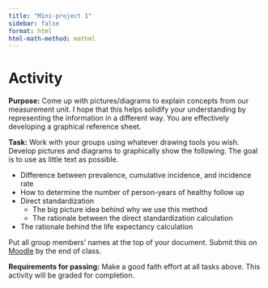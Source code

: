 ```yaml
---
title: "Mini-project 1"
sidebar: false
format: html
html-math-method: mathml
---
```


# Activity

**Purpose:** Come up with pictures/diagrams to explain concepts from our measurement unit. I hope that this helps solidify your understanding by representing the information in a different way. You are effectively developing a graphical reference sheet.

**Task:** Work with your groups using whatever drawing tools you wish. Develop pictures and diagrams to graphically show the following. The goal is to use as little text as possible.

- Difference between prevalence, cumulative incidence, and incidence rate
- How to determine the number of person-years of healthy follow up
- Direct standardization
    - The big picture idea behind why we use this method
    - The rationale between the direct standardization calculation
- The rationale behind the life expectancy calculation

Put all group members' names at the top of your document. Submit this on [Moodle](https://moodle.macalester.edu/mod/assign/view.php?id=86004) by the end of class.

**Requirements for passing:** Make a good faith effort at all tasks above. This activity will be graded for completion.

